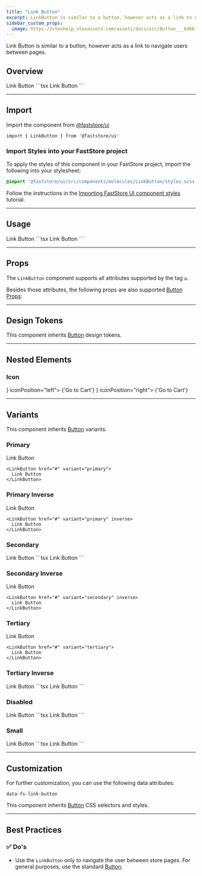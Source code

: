 ```yaml
---
title: "Link Button"
excerpt: LinkButton is similar to a button, however acts as a link to navigate users between pages.
sidebar_custom_props:
  image: https://vtexhelp.vtexassets.com/assets/docs/src/Button___6d6b16886d5d7e2a05dba8c45c075796.png
---
```


Link Button is similar to a button, however acts as a link to navigate users between pages.

## Overview

<OverviewSection>
  <LinkButton href="#">Link Button</LinkButton>
</OverviewSection>
```tsx
<LinkButton href="#">Link Button</LinkButton>
```

---

## Import

Import the component from [@faststore/ui](/docs/guides/faststore/components-index)

```tsx
import { LinkButton } from '@faststore/ui'
```

### Import Styles into your FastStore project

To apply the styles of this component in your FastStore project, import the following into your stylesheet:

```scss
@import '@faststore/ui/src/components/molecules/LinkButton/styles.scss'
```

Follow the instructions in the [Importing FastStore UI component styles](https://developers.vtex.com/docs/guides/faststore/using-themes-importing-ui-components-styles) tutorial.

---

## Usage

<OverviewSection>
  <LinkButton href="#">Link Button</LinkButton>
</OverviewSection>
```tsx
<LinkButton href="#">Link Button</LinkButton>
```

---

## Props

The `LinkButton` component supports all attributes supported by the tag `a`.

Besides those attributes, the following props are also supported [Button Props](/docs/guides/faststore/atoms-button#props):

<PropsSection propsList={propsLinkButton} />

---

## Design Tokens

This component inherits [Button](/docs/guides/faststore/atoms-button) design tokens.

---

## Nested Elements

### Icon

<OverviewSection>
  <LinkButton href="#" icon={<Icon name="ShoppingCart" />} iconPosition="left">
    {'Go to Cart'}
  </LinkButton>
  <LinkButton href="#" icon={<Icon name="ShoppingCart" />} iconPosition="right">
    {'Go to Cart'}
  </LinkButton>
</OverviewSection>

---

## Variants

This component inherits [Button](/docs/guides/faststore/atoms-button) variants.

### Primary

<OverviewSection>
  <LinkButton href="#" variant="primary">
    Link Button
  </LinkButton>
</OverviewSection>

```tsx
<LinkButton href="#" variant="primary">
  Link Button
</LinkButton>
```

### Primary Inverse

<OverviewSection dark>
  <LinkButton href="#" variant="primary" inverse>
    Link Button
  </LinkButton>
</OverviewSection>

```tsx
<LinkButton href="#" variant="primary" inverse>
  Link Button
</LinkButton>
```

### Secondary

<OverviewSection>
  <LinkButton href="#" variant="secondary">
    Link Button
  </LinkButton>
</OverviewSection>
```tsx
<LinkButton href="#" variant="secondary">
  Link Button
</LinkButton>
```

### Secondary Inverse

<OverviewSection dark>
  <LinkButton href="#" variant="secondary" inverse>
    Link Button
  </LinkButton>
</OverviewSection>

```tsx
<LinkButton href="#" variant="secondary" inverse>
  Link Button
</LinkButton>
```

### Tertiary

<OverviewSection>
  <LinkButton href="#" variant="tertiary">
    Link Button
  </LinkButton>
</OverviewSection>

```tsx
<LinkButton href="#" variant="tertiary">
  Link Button
</LinkButton>
```

### Tertiary Inverse

<OverviewSection dark>
  <LinkButton href="#" variant="tertiary" inverse>
    Link Button
  </LinkButton>
</OverviewSection>
```tsx
<LinkButton href="#" variant="tertiary" inverse>
  Link Button
</LinkButton>
```

### Disabled

<OverviewSection>
  <LinkButton href="#" disabled>
    Link Button
  </LinkButton>
</OverviewSection>
```tsx
<LinkButton href="#" disabled>
  Link Button
</LinkButton>
```

### Small

<OverviewSection>
  <LinkButton variant="primary" size="small">
    Link Button
  </LinkButton>
</OverviewSection>
```tsx
<LinkButton variant="primary" size="small">
  Link Button
</LinkButton>
```

---

## Customization

For further customization, you can use the following data attributes:

`data-fs-link-button`

This component inherits [Button](/docs/guides/faststore/atoms-button) CSS selectors and styles.

---

## Best Practices

### ✅ Do's

- Use the `LinkButton` only to navigate the user between store pages. For general purposes, use the standard [Button](/docs/guides/faststore/atoms-button).
